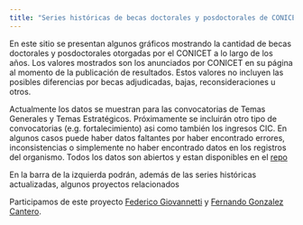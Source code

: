 ```yaml
---
title: "Series históricas de becas doctorales y posdoctorales de CONICET"
---
```


En este sitio se presentan algunos gráficos mostrando la cantidad de becas doctorales y posdoctorales otorgadas por el CONICET a lo largo de los años. Los valores mostrados son los anunciados por CONICET en su página al momento de la publicación de resultados. Estos valores no incluyen las posibles diferencias por becas adjudicadas, bajas, reconsideraciones u otros. 

Actualmente los datos se muestran para las convocatorias de Temas Generales y Temas Estratégicos. Próximamente se incluirán otro tipo de convocatorias (e.g. fortalecimiento) asi como también los ingresos CIC. En algunos casos puede haber datos faltantes por haber encontrado errores, inconsistencias o simplemente no haber encontrado datos en los registros del organismo. Todos los datos son abiertos y estan disponibles en el [repo](https://github.com/FedeGiovannetti/CONICET_serie_historica) 

En la barra de la izquierda podrán, además de las series históricas actualizadas, algunos proyectos relacionados

Participamos de este proyecto [Federico Giovannetti](https://linktr.ee/fedegiova) y [Fernando Gonzalez Cantero](https://www.linkedin.com/in/fernando-gonzalez-cantero-b3108a4b).

